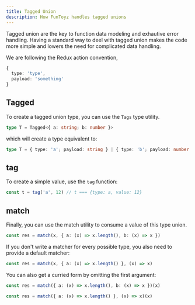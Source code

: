 ```yaml
---
title: Tagged Union
description: How FunToyz handles tagged unions
---
```


Tagged union are the key to function data modeling and exhautive error handling. Having a standard way to deel with tagged union makes the code more simple and lowers the need for complicated data handling.

We are following the Redux action convention,

```typescript
{
  type: 'type',
  payload: 'something'
}
```

## Tagged

To create a tagged union type, you can use the `Tags` type utility.

```typescript
type T = Tagged<{ a: string; b: number }>
```

which will create a type equivalent to:

```typescript
type T = { type: 'a'; payload: string } | { type: 'b'; payload: number }
```

## tag

To create a simple value, use the `tag` function:

```typescript
const t = tag('a', 12) // t === {type: a, value: 12}
```

## match

Finally, you can use the match utility to consume a value of this type union.

```typescript
const res = match(x, { a: (x) => x.length(), b: (x) => x })
```

If you don't write a matcher for every possible type, you also need to provide a default matcher:

```typescript
const res = match(x, { a: (x) => x.length() }, (x) => x)
```

You can also get a curried form by omitting the first argument:

```typescript
const res = match({ a: (x) => x.length(), b: (x) => x })(x)
```

```typescript
const res = match({ a: (x) => x.length() }, (x) => x)(x)
```
